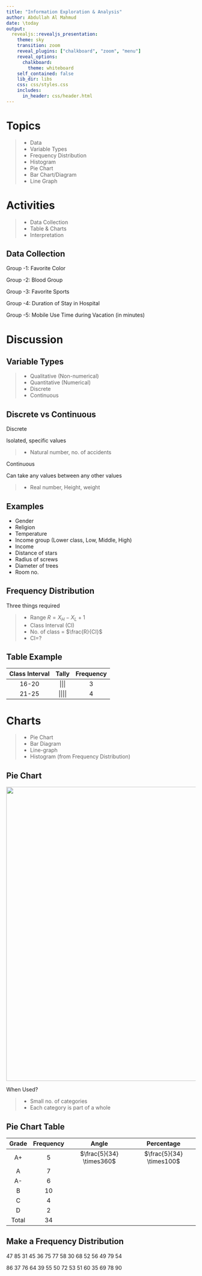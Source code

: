 ```yaml
---
title: "Information Exploration & Analysis"
author: Abdullah Al Mahmud
date: \today
output: 
  revealjs::revealjs_presentation:
    theme: sky
    transition: zoom
    reveal_plugins: ["chalkboard", "zoom", "menu"]
    reveal_options:
      chalkboard:
        theme: whiteboard
    self_contained: false
    lib_dir: libs
    css: css/styles.css
    includes:
      in_header: css/header.html
---
```


# Topics

> - Data
> - Variable Types
> - Frequency Distribution
> - Histogram
> - Pie Chart
> - Bar Chart/Diagram
> - Line Graph

# Activities

> - Data Collection
> - Table & Charts
> - Interpretation 

## Data Collection

Group -1: Favorite Color

Group -2: Blood Group

Group -3: Favorite Sports

Group -4: Duration of Stay in Hospital

Group -5: Mobile Use Time during Vacation (in minutes)

# Discussion

## Variable Types

> - Qualitative (Non-numerical)
> - Quantitative (Numerical)
> - Discrete
> - Continuous

## Discrete vs Continuous

<div class="container">
<div class="col">
Discrete

Isolated, specific values

> - Natural number, no. of accidents
</div>
<div class="col">
Continuous

Can take any values between any other values

> - Real number, Height, weight
</div>
</div>

## Examples

- Gender
- Religion
- Temperature
- Income group (Lower class, Low, Middle, High)
- Income
- Distance of stars
- Radius of screws
- Diameter of trees
- Room no. 

## Frequency Distribution

Three things required

> - Range $R=X_H-X_L+1$
> - Class Interval (CI)
> - No. of class = $\frac{R}{CI}$
> - CI=? 

## Table Example

| Class Interval |   Tally  | Frequency |
|:--------------:|:--------:|:---------:|
|      16-20     |  \|\|\|  |     3     |
|      21-25     | \|\|\|\| |     4     |

# Charts

> - Pie Chart
> - Bar Diagram
> - Line-graph
> - Histogram (from Frequency Distribution)

## Pie Chart

<img class="plain" src="img/pie_chart.png" width="780">

When Used?

> - Small no. of categories
> - Each category is part of a whole

## Pie Chart Table

| Grade | Frequency | Angle | Percentage |
|:---:|:---:|:---:|:---:|
| A+ | 5 | $\frac{5}{34} \times360$ | $\frac{5}{34} \times100$ |
| A | 7 |  |  |
| A- | 6 |  |  |
| B | 10 |  |  |
| C | 4 |  |  |
| D | 2 |  |  |
| Total | 34 |  |  |

## Make a Frequency Distribution

47 85 31 45 36 75 77 58 30 68 52 56 49 79 54 

86 37 76 64 39 55 50 72 53 51 60 35 69 78 90